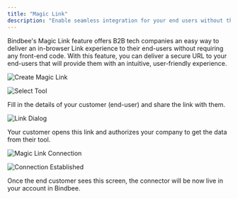 ```yaml
---
title: "Magic Link"
description: "Enable seamless integration for your end users without the need for any code."
---
```


Bindbee's Magic Link feature offers B2B tech companies an easy way to deliver an in-browser Link experience to their end-users without requiring any front-end code. With this feature, you can deliver a secure URL to your end-users that will provide them with an intuitive, user-friendly experience.

<img
  src="https://images.unifyx.dev/documentation_images/magic_link_creation_1.png"
  alt="Create Magic Link"
  className="block"
/>

<img
  src="https://images.unifyx.dev/documentation_images/magic_link_creation_2.png"
  alt="Select Tool"
  className="block"
/>

Fill in the details of your customer (end-user) and share the link with them.

<img
  src="https://images.unifyx.dev/documentation_images/magic_link_creation_3.png"
  alt="Link Dialog"
  className="block"
/>

Your customer opens this link and authorizes your company to get the data from their tool.

<img
  src="https://images.unifyx.dev/documentation_images/connection_1.png"
  alt="Magic Link Connection"
  className="block"
/>

<img
  src="https://images.unifyx.dev/documentation_images/connection_2.png"
  alt="Connection Established"
  className="block"
/>

Once the end customer sees this screen, the connector will be now live in your account in Bindbee.
